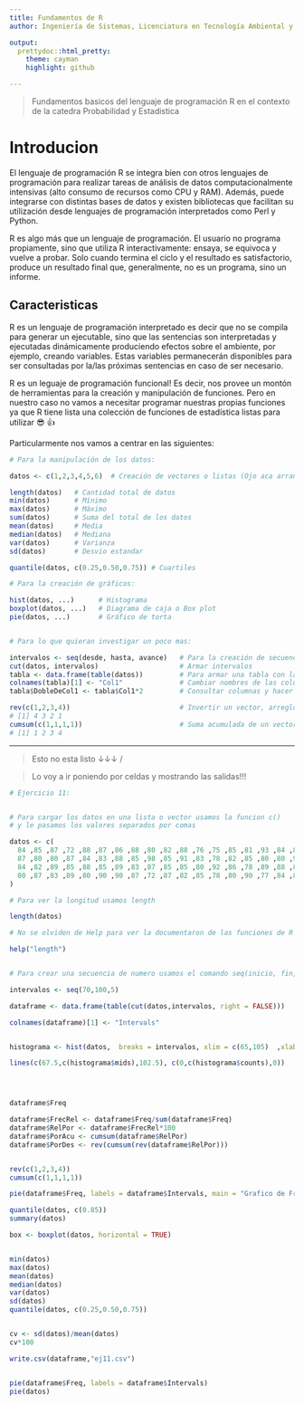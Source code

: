 ```yaml
---
title: Fundamentos de R
author: Ingeniería de Sistemas, Licenciatura en Tecnología Ambiental y Profesorado de Matemáticas.

output:
  prettydoc::html_pretty:
    theme: cayman
    highlight: github

---
```


> Fundamentos basicos del lenguaje de programación R
> en el contexto de la catedra Probabilidad y Estadistica


# Introducion

El lenguaje de programación R se integra bien con otros lenguajes de programación para realizar tareas de análisis de datos computacionalmente intensivas (alto consumo de recursos como CPU y RAM). Además, puede integrarse con distintas bases de datos y existen bibliotecas que facilitan su utilización desde lenguajes de programación interpretados como Perl y Python.

R es algo más que un lenguaje de programación. El usuario no programa propiamente, sino que utiliza R interactivamente: ensaya, se equivoca y vuelve a probar. Solo cuando termina el ciclo y el resultado es satisfactorio, produce un resultado final que, generalmente, no es un programa, sino un informe.

## Caracteristicas

R es un lenguaje de programación interpretado es decir que no se compila para generar un ejecutable, sino que las sentencias son interpretadas y ejecutadas dinámicamente produciendo efectos sobre el ambiente, por ejemplo, creando variables. Estas variables permanecerán disponibles para ser consultadas por la/las próximas sentencias en caso de ser necesario. 

R es un leguaje de programación funcional! Es decir, nos provee un montón de herramientas para la creación y manipulación de funciones. Pero en nuestro caso no vamos a necesitar programar nuestras propias funciones ya que R tiene lista una colección de funciones de estadística listas para utilizar 😎 👍

Particularmente nos vamos a centrar en las siguientes:

```r

# Para la manipulación de los datos:

datos <- c(1,2,3,4,5,6)  # Creación de vectores o listas (Ojo aca arrancan en 1!)

length(datos)   # Cantidad total de datos
min(datos)      # Mínimo
max(datos)      # Máximo
sum(datos)      # Suma del total de los datos
mean(datos)     # Media
median(datos)   # Mediana
var(datos)      # Varianza
sd(datos)       # Desvio estandar

quantile(datos, c(0.25,0.50,0.75)) # Cuartiles

# Para la creación de gráficos:

hist(datos, ...)      # Histograma
boxplot(datos, ...)   # Diagrama de caja o Box plot 
pie(datos, ...)       # Gráfico de torta


# Para lo que quieran investigar un poco mas:

intervalos <- seq(desde, hasta, avance)   # Para la creación de secuencias
cut(datos, intervalos)                    # Armar intervalos
tabla <- data.frame(table(datos))         # Para armar una tabla con la frecuencia de los datos
colnames(tabla)[1] <- "Col1"              # Cambiar nombres de las columnas
tabla$DobleDeCol1 <- tabla$Col1*2         # Consultar columnas y hacer operaciones entre las mismas

rev(c(1,2,3,4))                           # Invertir un vector, arreglo, lista o columna
# [1] 4 3 2 1
cumsum(c(1,1,1,1))                        # Suma acumulada de un vector, arreglo, lista o columna
# [1] 1 2 3 4

```

----------
> Esto no esta listo ↓↓↓ /

> Lo voy a ir poniendo por celdas y mostrando las salidas!!!


```r

# Ejercicio 11:


# Para cargar los datos en una lista o vector usamos la funcion c() 
# y le pasamos los valores separados por comas

datos <- c(
  84 ,85 ,87 ,72 ,88 ,87 ,86 ,88 ,80 ,82 ,88 ,76 ,75 ,85 ,81 ,93 ,84 ,80 ,83 ,89 ,83 ,88,
  87 ,80 ,80 ,87 ,84 ,83 ,88 ,85 ,98 ,85 ,91 ,83 ,78 ,82 ,85 ,80 ,80 ,92 ,76 ,81 ,75 ,86,
  84 ,82 ,89 ,85 ,88 ,85 ,89 ,83 ,87 ,85 ,85 ,80 ,92 ,86 ,78 ,89 ,88 ,81 ,90 ,85 ,72 ,87,
  80 ,87 ,83 ,89 ,80 ,90 ,90 ,87 ,72 ,87 ,82 ,85 ,78 ,80 ,90 ,77 ,84 ,84 ,89 ,79 ,81 ,85
)

# Para ver la longitud usamos length

length(datos)

# No se olviden de Help para ver la documentaron de las funciones de R 

help("length")  


# Para crear una secuencia de numero usamos el comando seq(inicio, fin, avance) 

intervalos <- seq(70,100,5)

dataframe <- data.frame(table(cut(datos,intervalos, right = FALSE)))

colnames(dataframe)[1] <- "Intervals"


histograma <- hist(datos,  breaks = intervalos, xlim = c(65,105)  ,xlab = "Puntajes", ylab = "Frecuencia", main = "Histograma de puntajes")

lines(c(67.5,c(histograma$mids),102.5), c(0,c(histograma$counts),0))




dataframe$Freq

dataframe$FrecRel <- dataframe$Freq/sum(dataframe$Freq)
dataframe$RelPor <- dataframe$FrecRel*100
dataframe$PorAcu <- cumsum(dataframe$RelPor)
dataframe$PorDes <- rev(cumsum(rev(dataframe$RelPor)))


rev(c(1,2,3,4))
cumsum(c(1,1,1,1))

pie(dataframe$Freq, labels = dataframe$Intervals, main = "Grafico de Frecuencias por intervalos")

quantile(datos, c(0.85))
summary(datos)

box <- boxplot(datos, horizontal = TRUE)


min(datos)
max(datos)
mean(datos)
median(datos)
var(datos)
sd(datos)
quantile(datos, c(0.25,0.50,0.75))


cv <- sd(datos)/mean(datos)
cv*100

write.csv(dataframe,"ej11.csv")


pie(dataframe$Freq, labels = dataframe$Intervals)
pie(datos)


```

